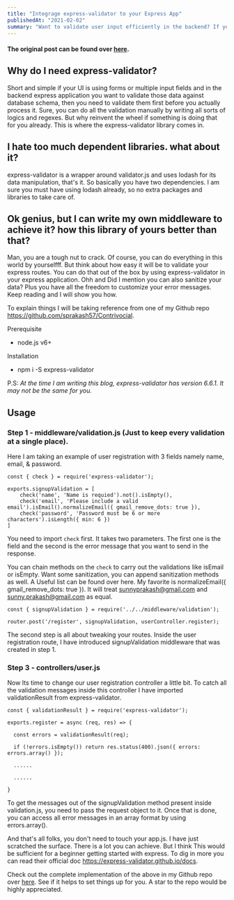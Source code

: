 ```yaml
---
title: "Integrage express-validator to your Express App"
publishedAt: "2021-02-02"
summary: "Want to validate user input efficiently in the backend? If yes, this guide we will help you up and running."
---
```


#### The original post can be found over [here](https://suprdev.netlify.com/blog/express-validator).

## Why do I need express-validator?
Short and simple if your UI is using forms or multiple input fields and in the backend express application you want to validate those data against database schema, then you need to validate them first before you actually process it. Sure, you can do all the validation manually by writing all sorts of logics and regexes. But why reinvent the wheel if something is doing that for you already. This is where the express-validator library comes in.

## I hate too much dependent libraries. what about it?
express-validator is a wrapper around validator.js and uses lodash for its data manipulation, that's it. So basically you have two dependencies. I am sure you must have using lodash already, so no extra packages and libraries to take care of.

## Ok genius, but I can write my own middleware to achieve it? how this library of yours better than that?
Man, you are a tough nut to crack. Of course, you can do everything in this world by yourselfff. But think about how easy it will be to validate your express routes. You can do that out of the box by using express-validator in your express application. Ohh and Did I mention you can also sanitize your data? Plus you have all the freedom to customize your error messages. Keep reading and I will show you how.

To explain things I will be taking reference from one of my Github repo https://github.com/sprakash57/Contrivocial.

Prerequisite

- node.js v6+

Installation

- npm i -S express-validator

P.S: *At the time I am writing this blog, express-validator has version 6.6.1. It may not be the same for you.*

## Usage
### Step 1 - middleware/validation.js (Just to keep every validation at a single place).
Here I am taking an example of user registration with 3 fields namely name, email, & password.
```
const { check } = require('express-validator');

exports.signupValidation = [
    check('name', 'Name is requied').not().isEmpty(),
    check('email', 'Please include a valid email').isEmail().normalizeEmail({ gmail_remove_dots: true }),
    check('password', 'Password must be 6 or more characters').isLength({ min: 6 })
]
```
You need to import `check` first. It takes two parameters. The first one is the field and the second is the error message that you want to send in the response.

You can chain methods on the `check` to carry out the validations like isEmail or isEmpty. Want some sanitization, you can append sanitization methods as well. A Useful list can be found over here. My favorite is normalizeEmail({ gmail_remove_dots: true }). It will treat sunnyprakash@gmail.com and sunny.prakash@gmail.com as equal.

```
const { signupValidation } = require('../../middleware/validation');

router.post('/register', signupValidation, userController.register);
```
The second step is all about tweaking your routes. Inside the user registration route, I have introduced signupValidation middleware that was created in step 1.

### Step 3 - controllers/user.js
Now Its time to change our user registration controller a little bit. To catch all the validation messages inside this controller I have imported validationResult from express-validator.

```
const { validationResult } = require('express-validator');

exports.register = async (req, res) => {

  const errors = validationResult(req);

  if (!errors.isEmpty()) return res.status(400).json({ errors: errors.array() });

  ......

  ......

}
```
To get the messages out of the signupValidation method present inside validation.js, you need to pass the request object to it. Once that is done, you can access all error messages in an array format by using errors.array().

And that's all folks, you don't need to touch your app.js. I have just scratched the surface. There is a lot you can achieve. But I think This would be sufficient for a beginner getting started with express. To dig in more you can read their official doc https://express-validator.github.io/docs.

Check out the complete implementation of the above in my Github repo over [here](https://github.com/sprakash57/Contrivocial). See if it helps to set things up for you. A star to the repo would be highly appreciated.